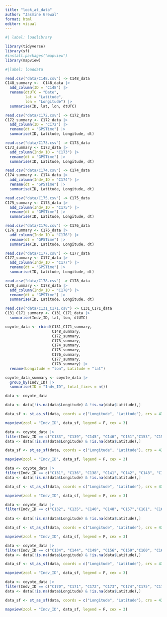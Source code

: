 ```yaml
---
title: "look_at_data"
author: "Jasmine Grewal"
format: html
editor: visual
---
```


```r
#| label: loadlibrary

library(tidyverse)
library(sf)
#install.packages("mapview")
library(mapview)
```

```r
#|label: loaddata

read.csv("data/C148.csv") -> C148_data
C148_summary <-  C148_data |>
  add_column(ID = "C148") |>
  rename(dtUTC = "Date",
         lat = "Latitude",
         lon = "Longitude") |>
  summarise(ID, lat, lon, dtUTC)

read.csv("data/C172.csv") -> C172_data
C172_summary <- C172_data |>
  add_column(ID = "C172") |>
  rename(dt = "GPSTime") |>
  summarise(ID, Latitude, Longitude, dt)

read.csv("data/C173.csv") -> C173_data
C173_summary <- C173_data |>
  add_column(Indv_ID = "C173") |>
  rename(dt = "GPSTime") |>
  summarise(ID, Latitude, Longitude, dt)

read.csv("data/C174.csv") -> C174_data
C174_summary <- C174_data |>
  add_column(Indv_ID = "C174") |>
  rename(dt = "GPSTime") |>
  summarise(ID, Latitude, Longitude, dt)

read.csv("data/C175.csv") -> C175_data
C175_summary <- C175_data |>
  add_column(Indv_ID = "C175") |>
  rename(dt = "GPSTime") |>
  summarise(ID, Latitude, Longitude, dt)

read.csv("data/C176.csv") -> C176_data
C176_summary <- C176_data |>
  add_column(Indv_ID = "C176") |>
  rename(dt = "GPSTime") |>
  summarise(ID, Latitude, Longitude, dt)

read.csv("data/C177.csv") -> C177_data
C177_summary <- C177_data |>
  add_column(Indv_ID = "C177") |>
  rename(dt = "GPSTime") |>
  summarise(ID, Latitude, Longitude, dt)

read.csv("data/C178.csv") -> C178_data
C178_summary <- C178_data |>
  add_column(Indv_ID = "C178") |>
  rename(dt = "GPSTime") |>
  summarise(ID, Latitude, Longitude, dt)

read.csv("data/C131_C171.csv") -> C131_C171_data
C131_C171_summary <- C131_C171_data |>
  summarise(Indv_ID, lat, lon, dtUTC)
```

```r
coyote_data <- rbind(C131_C171_summary,
                     C148_summary,
                     C172_summary,
                     C173_summary,
                     C174_summary,
                     C175_summary,
                     C176_summary,
                     C177_summary,
                     C178_summary) |>
  rename(Longitude = "lon", Latitude = "lat")

coyote_data_summary <- coyote_data |>
  group_by(Indv_ID) |>
  summarise(ID = "Indv_ID", total_fixes = n())

```

```r
data <- coyote_data 

data <- data[!is.na(data$Longitude) & !is.na(data$Latitude),]

data_sf <- st_as_sf(data, coords = c("Longitude", "Latitude"), crs = 4326)

mapview(zcol = "Indv_ID", data_sf, legend = F, cex = 3)
```

```r
data <- coyote_data |>
filter(Indv_ID == c("C133", "C139", "C145", "C146", "C151","C153", "C154", "C155", "C156", "C158", "C164", "C176"))
data <- data[!is.na(data$Longitude) & !is.na(data$Latitude),]

data_sf <- st_as_sf(data, coords = c("Longitude", "Latitude"), crs = 4326)

mapview(zcol = "Indv_ID", data_sf, legend = F, cex = 3)
```
```r
data <- coyote_data |>
filter(Indv_ID == c("C131", "C136", "C138", "C141", "C142", "C143", "C147", "C163", "C166",  "C168", "C174"))
data <- data[!is.na(data$Longitude) & !is.na(data$Latitude),]

data_sf <- st_as_sf(data, coords = c("Longitude", "Latitude"), crs = 4326)

mapview(zcol = "Indv_ID", data_sf, legend = F, cex = 3)
```
```r
data <- coyote_data |>
filter(Indv_ID == c("C132", "C135", "C140", "C148", "C157","C161", "C162", "C169", "C171", "C173", "C177", "C178"))
  
data <- data[!is.na(data$Longitude) & !is.na(data$Latitude),]

data_sf <- st_as_sf(data, coords = c("Longitude", "Latitude"), crs = 4326)

mapview(zcol = "Indv_ID", data_sf, legend = F, cex = 3)
```
```r
data <- coyote_data |>
filter(Indv_ID == c("C134", "C144", "C149", "C156", "C159","C160", "C165", "C167", "C170", "C172", "C175"))
data <- data[!is.na(data$Longitude) & !is.na(data$Latitude),]

data_sf <- st_as_sf(data, coords = c("Longitude", "Latitude"), crs = 4326)

mapview(zcol = "Indv_ID", data_sf, legend = F, cex = 3)
```

```r
data <- coyote_data |>
filter(Indv_ID == c("C170", "C171", "C172", "C173", "C174","C175", "C176", "C177"))
data <- data[!is.na(data$Longitude) & !is.na(data$Latitude),]

data_sf <- st_as_sf(data, coords = c("Longitude", "Latitude"), crs = 4326)

mapview(zcol = "Indv_ID", data_sf, legend = F, cex = 3)
```